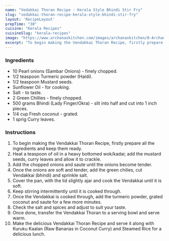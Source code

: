 ---
name: "Vedakkai Thoran Recipe - Kerala Style Bhindi Stir Fry"
slug: "vedakkai-thoran-recipe-kerala-style-bhindi-stir-fry"
layout: 'RecipeLayout'
prepTime: "30"
cuisine: "Kerala Recipes"
cuisineSlug: "kerala-recipes"
image: "https://www.archanaskitchen.com/images/archanaskitchen/0-Archanas-Kitchen-Recipes/2016/1-Archana/Vendakkai_Thoran_Kerala_Style_Recipe_Okra_Stir_Fry_with_Coconut-3.jpg"
excerpt: "To begin making the Vendakkai Thoran Recipe, firstly prepare all the ingredients and keep them ready"
---

### Ingredients

- 10 Pearl onions (Sambar Onions) - finely chopped.
- 1/2 teaspoon Turmeric powder (Haldi).
- 1/2 teaspoon Mustard seeds.
- Sunflower Oil - for cooking.
- Salt - to taste.
- 2 Green Chillies - finely chopped.
- 500 grams Bhindi (Lady Finger/Okra) - slit into half and cut into 1 inch pieces.
- 1/4 cup Fresh coconut - grated.
- 1 sprig Curry leaves.

### Instructions

1. To begin making the Vendakkai Thoran Recipe, firstly prepare all the ingredients and keep them ready.
1. Heat a teaspoon of oil in a heavy bottomed wok/kadai; add the mustard seeds, curry leaves and allow it to crackle.
1. Add the chopped onions and saute until the onions become tender.
1. Once the onions are soft and tender, add the green chilies, cut Vendakkai (bhindi) and sprinkle salt.
1. Cover the pan, with the lid slightly ajar and cook the Vendakkai until it is soft.
1. Keep stirring intermittently until it is cooked through.
1. Once the Vendakkai is cooked through, add the turmeric powder, grated coconut and saute for a few more minutes.
1. Check the salt and spices and adjust to suit your taste.
1. Once done, transfer the Vendakkai Thoran to a serving bowl and serve warm.
1. Make the delicious Vendakkai Thoran Recipe and serve it along with Kuruku Kaalan (Raw Bananas in Coconut Curry) and Steamed Rice for a delicious lunch.

